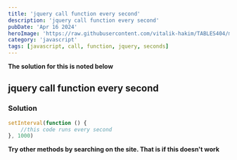 ```yaml
---
title: 'jquery call function every second'
description: 'jquery call function every second'
pubDate: 'Apr 16 2024'
heroImage: 'https://raw.githubusercontent.com/vitalik-hakim/TABLES404/main/error_b/JavaScript.png'
category: 'javascript'
tags: [javascript, call, function, jquery, seconds]
---
```


**The solution for this is noted below**

## jquery call function every second

### Solution

```javascript
setInterval(function () {
	//this code runs every second
}, 1000)
```

**Try other methods by searching on the site. That is if this doesn't work**
